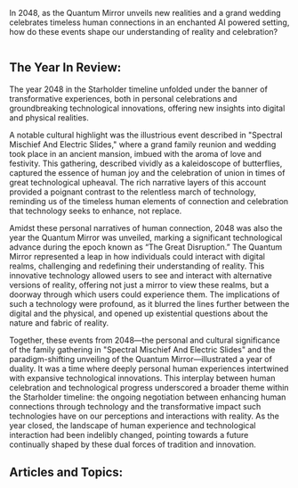 In 2048, as the Quantum Mirror unveils new realities and a grand wedding celebrates timeless human connections in an enchanted AI powered setting, how do these events shape our understanding of reality and celebration?

<img src="https://www.blockstar.com/wp-content/uploads/2024/06/spectral.png" alt="" />

## The Year In Review:
The year 2048 in the Starholder timeline unfolded under the banner of transformative experiences, both in personal celebrations and groundbreaking technological innovations, offering new insights into digital and physical realities.

A notable cultural highlight was the illustrious event described in "Spectral Mischief And Electric Slides," where a grand family reunion and wedding took place in an ancient mansion, imbued with the aroma of love and festivity. This gathering, described vividly as a kaleidoscope of butterflies, captured the essence of human joy and the celebration of union in times of great technological upheaval. The rich narrative layers of this account provided a poignant contrast to the relentless march of technology, reminding us of the timeless human elements of connection and celebration that technology seeks to enhance, not replace.

Amidst these personal narratives of human connection, 2048 was also the year the Quantum Mirror was unveiled, marking a significant technological advance during the epoch known as “The Great Disruption.” The Quantum Mirror represented a leap in how individuals could interact with digital realms, challenging and redefining their understanding of reality. This innovative technology allowed users to see and interact with alternative versions of reality, offering not just a mirror to view these realms, but a doorway through which users could experience them. The implications of such a technology were profound, as it blurred the lines further between the digital and the physical, and opened up existential questions about the nature and fabric of reality.

Together, these events from 2048—the personal and cultural significance of the family gathering in "Spectral Mischief And Electric Slides" and the paradigm-shifting unveiling of the Quantum Mirror—illustrated a year of duality. It was a time where deeply personal human experiences intertwined with expansive technological innovations. This interplay between human celebration and technological progress underscored a broader theme within the Starholder timeline: the ongoing negotiation between enhancing human connections through technology and the transformative impact such technologies have on our perceptions and interactions with reality. As the year closed, the landscape of human experience and technological interaction had been indelibly changed, pointing towards a future continually shaped by these dual forces of tradition and innovation.

## Articles and Topics:

